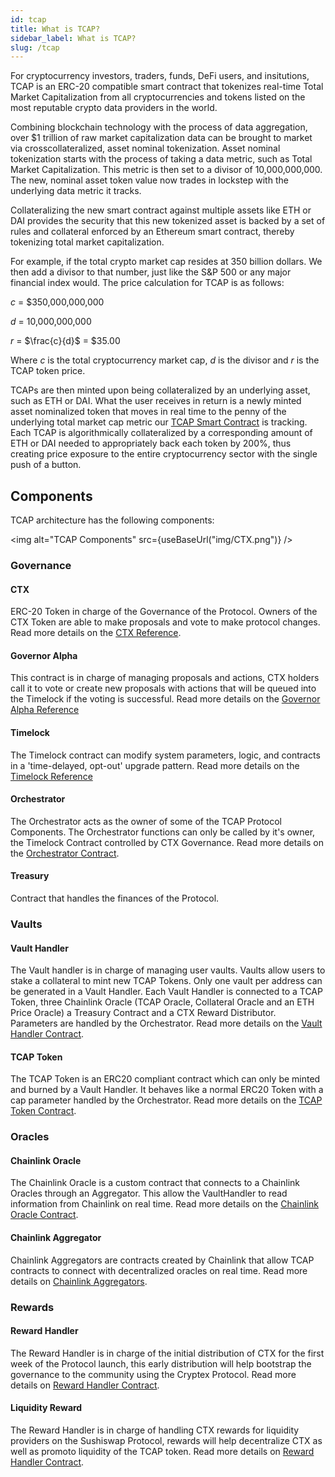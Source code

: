 ```yaml
---
id: tcap
title: What is TCAP?
sidebar_label: What is TCAP?
slug: /tcap
---
```



<link
    rel="stylesheet"
    href="https://cdn.jsdelivr.net/npm/katex@0.12.0/dist/katex.min.css"
    integrity="sha384-AfEj0r4/OFrOo5t7NnNe46zW/tFgW6x/bCJG8FqQCEo3+Aro6EYUG4+cU+KJWu/X"
    crossorigin="anonymous"
/>

For cryptocurrency investors, traders, funds, DeFi users, and insitutions, TCAP is an ERC-20 compatible smart contract that tokenizes real-time Total Market Capitalization from all cryptocurrencies and tokens listed on the most reputable crypto data providers in the world.

Combining blockchain technology with the process of data aggregation, over $1 trillion of raw market capitalization data can be brought to market via crosscollateralized, asset nominal tokenization. Asset nominal tokenization starts with the process of taking a data metric, such as Total Market Capitalization. This metric is then set to a divisor of 10,000,000,000. The new, nominal asset token value now trades in lockstep with the underlying data metric it tracks.

Collateralizing the new smart contract against multiple assets like ETH or DAI provides the security that this new tokenized asset is backed by a set of rules and collateral enforced by an Ethereum smart contract, thereby tokenizing total market capitalization.

For example, if the total crypto market cap resides at 350 billion dollars. We then add a divisor to that number, just like the S&P 500 or any major financial index would. The price calculation for TCAP is as follows:

$c$ = \$350,000,000,000

$d$ = 10,000,000,000

$r$ = $\frac{c}{d}$ = \$35.00

Where $c$ is the total cryptocurrency market cap, $d$ is the divisor and $r$ is the TCAP token price.

TCAPs are then minted upon being collateralized by an underlying asset, such as ETH or DAI. What the user receives in return is a newly minted asset nominalized token that moves in real time to the penny of the underlying total market cap metric our [TCAP Smart Contract](contracts/tcap) is tracking. Each TCAP is algorithmically collateralized by a corresponding amount of ETH or DAI needed to appropriately back each token by 200%, thus creating price exposure to the entire cryptocurrency sector with the single push of a button.

## Components

TCAP architecture has the following components:

<img alt="TCAP Components" src={useBaseUrl("img/CTX.png")} />

### Governance

#### CTX

ERC-20 Token in charge of the Governance of the Protocol. Owners of the CTX Token are able to make proposals and vote to make protocol changes. Read more details on the [CTX Reference](governance/reference#read-only-functions-ctx).

#### Governor Alpha

This contract is in charge of managing proposals and actions, CTX holders call it to vote or create new proposals with actions that will be queued into the Timelock if the voting is successful. Read more details on the
[Governor Alpha Reference](governance/reference#read-only-functions-governor-alpha)

#### Timelock

The Timelock contract can modify system parameters, logic, and contracts in a 'time-delayed, opt-out' upgrade pattern. Read more details on the [Timelock Reference](governance/reference#timelock)

#### Orchestrator

The Orchestrator acts as the owner of some of the TCAP Protocol Components. The Orchestrator functions can only be called by it's owner, the Timelock Contract controlled by CTX Governance. Read more details on the [Orchestrator Contract](contracts/orchestrator).

#### Treasury

Contract that handles the finances of the Protocol.

### Vaults

#### Vault Handler

The Vault handler is in charge of managing user vaults. Vaults allow users to stake a collateral to mint new TCAP Tokens. Only one vault per address can be generated in a Vault Handler. Each Vault Handler is connected to a TCAP Token, three Chainlink Oracle (TCAP Oracle, Collateral Oracle and an ETH Price Oracle) a Treasury Contract and a CTX Reward Distributor. Parameters are handled by the Orchestrator. Read more details on the [Vault Handler Contract](contracts/ivaulthandler).

#### TCAP Token

The TCAP Token is an ERC20 compliant contract which can only be minted and burned by a Vault Handler. It behaves like a normal ERC20 Token with a cap parameter handled by the Orchestrator. Read more details on the [TCAP Token Contract](contracts/tcap).

### Oracles

#### Chainlink Oracle

The Chainlink Oracle is a custom contract that connects to a Chainlink Oracles through an Aggregator. This allow the VaultHandler to read information from Chainlink on real time. Read more details on the [Chainlink Oracle Contract](contracts/chainlink).

#### Chainlink Aggregator

Chainlink Aggregators are contracts created by Chainlink that allow TCAP contracts to connect with decentralized oracles on real time. Read more details on [Chainlink Aggregators](https://docs.chain.link/docs/get-the-latest-price).

### Rewards

#### Reward Handler

The Reward Handler is in charge of the initial distribution of CTX for the first week of the Protocol launch, this early distribution will help bootstrap the governance to the community using the Cryptex Protocol. Read more details on [Reward Handler Contract](contracts/rewardhandler).

#### Liquidity Reward

The Reward Handler is in charge of handling CTX rewards for liquidity providers on the Sushiswap Protocol, rewards will help decentralize CTX as well as promoto liquidity of the TCAP token. Read more details on [Reward Handler Contract](contracts/rewardhandler).
